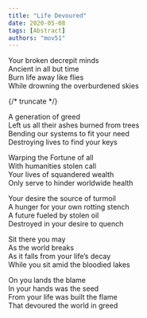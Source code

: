 ```yaml
---
title: "Life Devoured"
date: 2020-05-08
tags: [Abstract]
authors: "mov51"
---
```


Your broken decrepit minds  
Ancient in all but time  
Burn life away like flies  
While drowning the overburdened skies  

{/* truncate */}
  
A generation of greed  
Left us all their ashes burned from trees  
Bending our systems to fit your need  
Destroying lives to find your keys  
  
Warping the Fortune of all  
With humanities stolen call  
Your lives of squandered wealth  
Only serve to hinder worldwide health  
  
Your desire the source of turmoil  
A hunger for your own rotting stench  
A future fueled by stolen oil  
Destroyed in your desire to quench  
  
Sit there you may  
As the world breaks  
As it falls from your life’s decay  
While you sit amid the bloodied lakes  
  
On you lands the blame  
In your hands was the seed  
From your life was built the flame  
That devoured the world in greed  